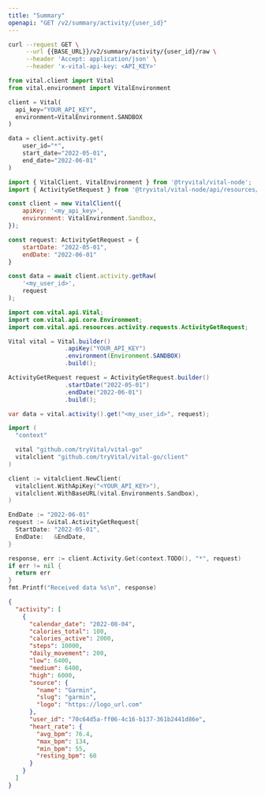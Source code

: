 ```yaml
---
title: "Summary"
openapi: "GET /v2/summary/activity/{user_id}"
---
```


<RequestExample>

```bash Shell
curl --request GET \
     --url {{BASE_URL}}/v2/summary/activity/{user_id}/raw \
     --header 'Accept: application/json' \
     --header 'x-vital-api-key: <API_KEY>'
```

```python Python
from vital.client import Vital
from vital.environment import VitalEnvironment

client = Vital(
  api_key="YOUR_API_KEY",
  environment=VitalEnvironment.SANDBOX
)

data = client.activity.get(
    user_id="*",
    start_date="2022-05-01",
    end_date="2022-06-01"
)
```

```javascript Node
import { VitalClient, VitalEnvironment } from '@tryvital/vital-node';
import { ActivityGetRequest } from '@tryvital/vital-node/api/resources/activity';

const client = new VitalClient({
    apiKey: '<my_api_key>',
    environment: VitalEnvironment.Sandbox,
});

const request: ActivityGetRequest = {
    startDate: "2022-05-01",
    endDate: "2022-06-01"
}

const data = await client.activity.getRaw(
    '<my_user_id>',
    request
);
```

```java Java
import com.vital.api.Vital;
import com.vital.api.core.Environment;
import com.vital.api.resources.activity.requests.ActivityGetRequest;

Vital vital = Vital.builder()
                .apiKey("YOUR_API_KEY")
                .environment(Environment.SANDBOX)
                .build();

ActivityGetRequest request = ActivityGetRequest.builder()
                .startDate("2022-05-01")
                .endDate("2022-06-01")
                .build();

var data = vital.activity().get("<my_user_id>", request);
```

```go Go
import (
  "context"

  vital "github.com/tryVital/vital-go"
  vitalclient "github.com/tryVital/vital-go/client"
)

client := vitalclient.NewClient(
  vitalclient.WithApiKey("<YOUR_API_KEY>"),
  vitalclient.WithBaseURL(vital.Environments.Sandbox),
)

EndDate := "2022-06-01"
request := &vital.ActivityGetRequest{
  StartDate: "2022-05-01",
  EndDate:   &EndDate,
}

response, err := client.Activity.Get(context.TODO(), "*", request)
if err != nil {
  return err
}
fmt.Printf("Received data %s\n", response)
```

</RequestExample>

<ResponseExample>

```json Response
{
  "activity": [
    {
      "calendar_date": "2022-08-04",
      "calories_total": 100,
      "calories_active": 2000,
      "steps": 10000,
      "daily_movement": 200,
      "low": 6400,
      "medium": 6400,
      "high": 6000,
      "source": {
        "name": "Garmin",
        "slug": "garmin",
        "logo": "https://logo_url.com"
      },
      "user_id": "70c64d5a-ff06-4c16-b137-361b2441d86e",
      "heart_rate": {
        "avg_bpm": 76.4,
        "max_bpm": 134,
        "min_bpm": 55,
        "resting_bpm": 60
      }
    }
  ]
}
```

</ResponseExample>
